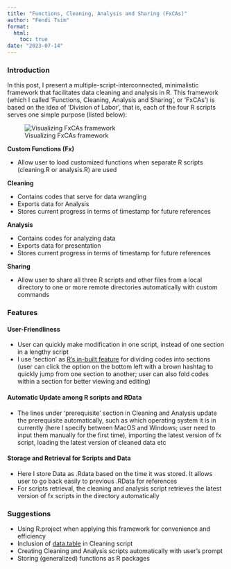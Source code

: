 ```yaml
---
title: "Functions, Cleaning, Analysis and Sharing (FxCAs)"
author: "Fendi Tsim"
format:
  html:
    toc: true
date: "2023-07-14"
---
```


::: justify
### Introduction

In this post, I present a multiple-script-interconnected, minimalistic framework that facilitates data cleaning and analysis in R. This framework (which I called ‘Functions, Cleaning, Analysis and Sharing’, or ‘FxCAs’) is based on the idea of ‘Division of Labor’, that is, each of the four R scripts serves one simple purpose (listed below):

![Visualizing FxCAs framework](/img/FxCAs.png){fig-align="center"}

**Custom Functions (Fx)**

-   Allow user to load customized functions when separate R scripts (cleaning.R or analysis.R) are used

**Cleaning**

-   Contains codes that serve for data wrangling
-   Exports data for Analysis
-   Stores current progress in terms of timestamp for future references

**Analysis**

-   Contains codes for analyzing data
-   Exports data for presentation
-   Stores current progress in terms of timestamp for future references

**Sharing**

-   Allow user to share all three R scripts and other files from a local directory to one or more remote directories automatically with custom commands

### Features

#### User-Friendliness

-   User can quickly make modification in one script, instead of one section in a lengthy script
-   I use ‘section’ as [R’s in-built feature](https://support.posit.co/hc/en-us/articles/200484568-Code-Folding-and-Sections-in-the-RStudio-IDE) for dividing codes into sections (user can click the option on the bottom left with a brown hashtag to quickly jump from one section to another; user can also fold codes within a section for better viewing and editing)

#### Automatic Update among R scripts and RData

-   The lines under ‘prerequisite’ section in Cleaning and Analysis update the prerequisite automatically, such as which operating system it is in currently (here I specify between MacOS and Windows; user need to input them manually for the first time), importing the latest version of fx script, loading the latest version of cleaned data etc

#### Storage and Retrieval for Scripts and Data

-   Here I store Data as .Rdata based on the time it was stored. It allows user to go back easily to previous .RData for references
-   For scripts retrieval, the cleaning and analysis script retrieves the latest version of fx scripts in the directory automatically

### Suggestions

-   Using R.project when applying this framework for convenience and efficiency
-   Inclusion of [data.table](https://github.com/Rdatatable/data.table) in Cleaning script
-   Creating Cleaning and Analysis scripts automatically with user's prompt
-   Storing (generalized) functions as R packages
:::